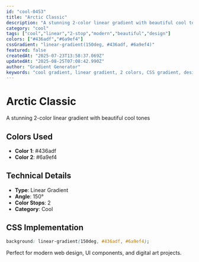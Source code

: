 ```yaml
---
id: "cool-0453"
title: "Arctic Classic"
description: "A stunning 2-color linear gradient with beautiful cool tones"
category: "cool"
tags: ["cool","linear","2-stop","modern","beautiful","design"]
colors: ["#436adf","#6a9ef4"]
cssGradient: "linear-gradient(150deg, #436adf, #6a9ef4)"
featured: false
createdAt: "2025-07-23T13:58:37.069Z"
updatedAt: "2025-08-25T07:08:42.990Z"
author: "Gradient Generator"
keywords: "cool gradient, linear gradient, 2 colors, CSS gradient, design, #436adf, #6a9ef4"
---
```


# Arctic Classic

A stunning 2-color linear gradient with beautiful cool tones

## Colors Used
- **Color 1**: #436adf
- **Color 2**: #6a9ef4

## Technical Details
- **Type**: Linear Gradient
- **Angle**: 150°
- **Color Stops**: 2
- **Category**: Cool

## CSS Implementation
```css
background: linear-gradient(150deg, #436adf, #6a9ef4);
```

Perfect for modern web design, UI components, and digital art projects.
